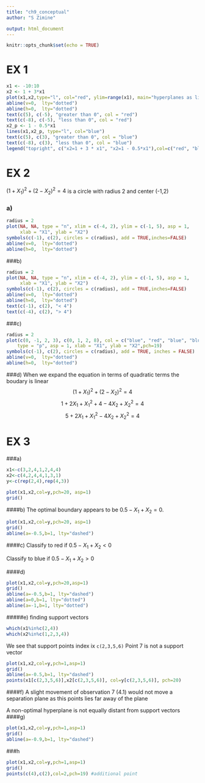 ```yaml
---
title: "ch9_conceptual"
author: "S Zimine"

output: html_document
---
```


```r
knitr::opts_chunk$set(echo = TRUE)
```

EX 1
=======
```r
x1 <- -10:10
x2 <- 1 + 3*x1
plot(x1,x2,type="l", col="red", ylim=range(x1), main="hyperplanes as lines in 2D")
abline(v=0,  lty="dotted")
abline(h=0,  lty="dotted")
text(c(5), c(-5), "greater than 0", col = "red")
text(c(-8), c(-5), "less than 0", col = "red")
x2_p <- 1 - 0.5*x1
lines(x1,x2_p, type="l", col="blue")
text(c(5), c(3), "greater than 0", col = "blue")
text(c(-8), c(3), "less than 0", col = "blue")
legend("topright", c("x2=1 + 3 * x1", "x2=1 - 0.5*x1"),col=c("red", "blue"), cex=1, lty=1 )
```


EX 2
======

$(1+X_1)^2 + (2-X_2)^2 =4$ is a circle with radius 2 and center (-1,2)

### a)
```r
radius = 2
plot(NA, NA, type = "n", xlim = c(-4, 2), ylim = c(-1, 5), asp = 1,
     xlab = "X1", ylab = "X2")
symbols(c(-1), c(2), circles = c(radius), add = TRUE,inches=FALSE)
abline(v=0,  lty="dotted")
abline(h=0,  lty="dotted")

```


###b)
```r
radius = 2
plot(NA, NA, type = "n", xlim = c(-4, 2), ylim = c(-1, 5), asp = 1,
     xlab = "X1", ylab = "X2")
symbols(c(-1), c(2), circles = c(radius), add = TRUE,inches=FALSE)
abline(v=0,  lty="dotted")
abline(h=0,  lty="dotted")
text(c(-1), c(2), "< 4")
text(c(-4), c(2), "> 4")
```

###c)
```r
radius = 2
plot(c(0, -1, 2, 3), c(0, 1, 2, 8), col = c("blue", "red", "blue", "blue"), 
    type = "p", asp = 1, xlab = "X1", ylab = "X2",pch=19)
symbols(c(-1), c(2), circles = c(radius), add = TRUE, inches = FALSE)
abline(v=0,  lty="dotted")
abline(h=0,  lty="dotted")
```

###d)
When we expand the equation in terms of quadratic terms the boudary is linear
$$(1+X_1)^2 + (2-X_2)^2 =4$$
$$1+ 2X_1 + X_1^2 + 4 - 4 X_2 + X_2^2 = 4$$
$$5+ 2X_1 + X_1^2 - 4 X_2 + X_2^2 = 4$$

EX 3
=====


###a)
```r
x1<-c(3,2,4,1,2,4,4)
x2<-c(4,2,4,4,1,3,1)
y<-c(rep(2,4),rep(4,3))

plot(x1,x2,col=y,pch=20, asp=1)
grid()
```


####b)
The optimal boundary appears to be $0.5 - X_1  + X_2 = 0$. 
```r
plot(x1,x2,col=y,pch=20, asp=1)
grid()
abline(a=-0.5,b=1, lty="dashed")
```

####c)
Classify to red if $0.5 - X_1  + X_2  < 0$ 

Classify to blue if $0.5 - X_1  + X_2  >0$ 

####d)
```r
plot(x1,x2,col=y,pch=20,asp=1)
grid()
abline(a=-0.5,b=1, lty="dashed")
abline(a=0,b=1, lty="dotted")
abline(a=-1,b=1, lty="dotted")
```

#####e)
finding support vectors
```r
which(x1%in%c(2,4))
which(x2%in%c(1,2,3,4))
```
We see that support points index ix `c(2,3,5,6)` Point 7 is not a support vector

```r
plot(x1,x2,col=y,pch=1,asp=1)
grid()
abline(a=-0.5,b=1, lty="dashed")
points(x1[c(2,3,5,6)],x2[c(2,3,5,6)], col=y[c(2,3,5,6)], pch=20)
```

####f)
A slight movement of observation 7 (4.1) would not move a separation plane as this points lies far away of the plane

A non-optimal hyperplane is not equally distant from support vectors
####g)
```r
plot(x1,x2,col=y,pch=1,asp=1)
grid()
abline(a=-0.9,b=1, lty="dashed")
```

###h
```r
plot(x1,x2,col=y,pch=1,asp=1)
grid()
points(c(4),c(2),col=2,pch=19) #additional point

```


